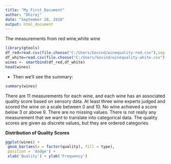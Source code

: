 ---
title: "My_First_Document"
author: "Dhiraj"
date: "September 28, 2018"
output: html_document
---
The measurements from red wine,white wine
```{r}
library(gtools)
df_red=read.csv(file.choose("C:/Users/Govind/winequality-red.csv"),sep = ";")
df_white=read.csv(file.choose("C:/Users/Govind/winequality-white.csv"),sep = ";")
wines <- smartbind(df_red,df_white)
head(wines)
```
* Then we'll see the summary:
```{r}
summary(wines)
```
There are 11 measurements for each wine, and each wine has an associated quality score based on
sensory data. At least three wine experts judged and scored the wine on a scale between 0 and 10. No wine
achieved a score below 3 or above 9. There are no missing values. There is not really any measurement
that we want to translate into categorical data. The quality scores are given as discrete values, but they are
ordered categories

**Distribution of Quality Scores**
```{r}
ggplot(wines) +
 geom_bar(aes(x = factor(quality), fill = type),
 position = 'dodge') +
 xlab('Quality') + ylab('Frequency')
```



